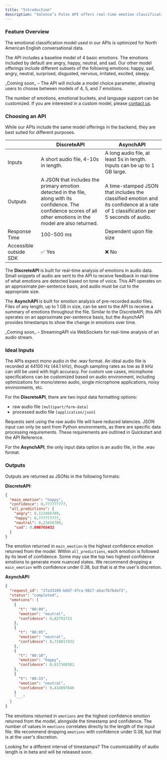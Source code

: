 ```yaml
---
title: "Introduction"
description: "Valence’s Pulse API offers real-time emotion classification of audio data using our proprietary machine learning models. Below are additional details of capabilities and data specifications."
---
```


### Feature Overview

The emotional classification model used in our APIs is optimized for North American English conversational data.

The API includes a baseline model of 4 basic emotions. The emotions included by default are angry, happy, neutral, and sad. Our other model offerings include different subsets of the following emotions: happy, sad, angry, neutral, surprised, disgusted, nervous, irritated, excited, sleepy. 

<Note>
  _Coming soon_ – The API will include a model choice parameter, allowing users to choose between models of 4, 5, and 7 emotions.
</Note>

The number of emotions, emotional buckets, and language support can be customized. If you are interested in a custom model, please [<u>contact us</u>](https://www.valencevibrations.com/contact).

### Choosing an API

While our APIs include the same model offerings in the backend, they are best suited for different purposes.

|                        | DiscreteAPI                                                                                                                                                           | AsynchAPI                                                                                                                         |
| ---------------------- | --------------------------------------------------------------------------------------------------------------------------------------------------------------------- | --------------------------------------------------------------------------------------------------------------------------------- |
| Inputs                 | A short audio file, 4-10s in length.                                                                                                                                  | A long audio file, at least 5s in length. Inputs can be up to 1 GB large.                                                         |
| Outputs                | A JSON that includes the primary emotion detected in the file, along with its confidence. The confidence scores of all other emotions in the model are also returned. | A time-stamped JSON that includes the classified emotion and its confidence at a rate of 1 classification per 5 seconds of audio. |
| Response Time          | 100-500 ms                                                                                                                                                            | Dependent upon file size                                                                                                          |
| Accessible outside SDK | ✅  Yes                                                                                                                                                                | ❌  No                                                                                                                             |

The **DiscreteAPI** is built for real-time analysis of emotions in audio data. Small snippets of audio are sent to the API to receive feedback in real-time of what emotions are detected based on tone of voice. This API operates on an approximate per-sentence basis, and audio must be cut to the appropriate size.

The **AsynchAPI** is built for emotion analysis of pre-recorded audio files. Files of any length, up to 1 GB in size, can be sent to the API to receive a summary of emotions throughout the file. Similar to the DiscreteAPI, this API operates on an approximate per-sentence basis, but the AsynchAPI provides timestamps to show the change in emotions over time.

<Note>
  _Coming soon_ –  StreamingAPI via WebSockets for real-time analysis of an audio stream.
</Note>

### Ideal Inputs

The APIs expect mono audio in the .wav format. An ideal audio file is recorded at 44100 Hz (44.1 kHz), though sampling rates as low as 8 kHz can still be used with high accuracy. For custom use cases, microphone specifications can be customized based on audio environment, including optimizations for mono/stereo audio, single microphone applications, noisy environments, etc. 

For the **DiscreteAPI**, there are two input data formatting options:

- raw audio file `[multipart/form-data] `
- processed audio file `[application/json]`

Requests sent using the raw audio file will have reduced latencies. JSON input can only be sent from Python environments, as there are specific data processing requirements. These requirements are outlined in Quickstart and the API Reference.

For the **AsynchAPI**, the only input data option is an audio file, in the .wav format.

### Outputs

Outputs are returned as JSONs in the following formats: 

**DiscreteAPI:**

```json
{
  "main_emotion": "happy",
  "confidence": 0.777777777,
  "all_predictions": {
    "angry": 0.123456789,
    "happy": 0.777777777,
    "neutral": 0.23456789,
    "sad": 0.098765432
  }
}
```

The emotion returned in `main_emotion` is the highest confidence emotion returned from the model. Within `all_predictions`, each emotion is followed by its level of confidence. Some may use the top two highest confidence emotions to generate more nuanced states. We recommend dropping a `main_emotion` with confidence under 0.38, but that is at the user's discretion.

**AsynchAPI:**

```json
{
  "request_id": "27a33189-bdd7-47ca-9817-abacfb7bdaf3",
  "status": "completed",
  "emotions": [
    {
      "t": "00:00",
      "emotion": "neutral",
      "confidence": 0.82791723
    },
    {
      "t": "00:05",
      "emotion": "neutral",
      "confidence": 0.719817432
    },
    {
      "t": "00:10",
      "emotion": "happy",
      "confidence": 0.917309381
    },
    {
      "t": "00:15",
      "emotion": "neutral",
      "confidence": 0.414097846
    }
	"..."
  ]
}
```

The emotions returned in `emotions` are the highest confidence emotion returned from the model, alongside the timestamp and confidence. The number of values in `emotions` correlates directly to the length of the input file. We recommend dropping `emotions` with confidence under 0.38, but that is at the user's discretion.

<Check>
  Looking for a different interval of timestamps? The customizability of audio length is in beta and will be released soon.
</Check>
